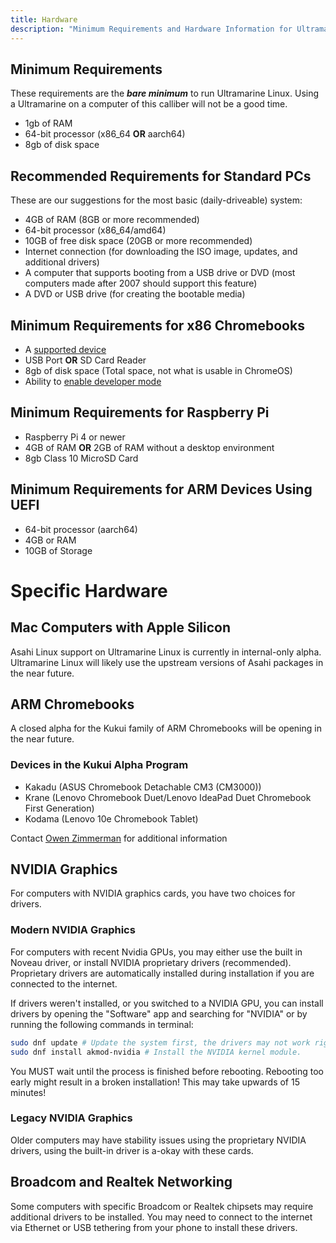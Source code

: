 ```yaml
---
title: Hardware
description: "Minimum Requirements and Hardware Information for Ultramarine Linux"
---
```



## Minimum Requirements

These requirements are the **_bare minimum_** to run Ultramarine Linux. Using a Ultramarine on a computer of this calliber will not be a good time.

- 1gb of RAM
- 64-bit processor (x86_64 **OR** aarch64)
- 8gb of disk space

## Recommended Requirements for Standard PCs

These are our suggestions for the most basic (daily-driveable) system:

- 4GB of RAM (8GB or more recommended)
- 64-bit processor (x86_64/amd64)
- 10GB of free disk space (20GB or more recommended)
- Internet connection (for downloading the ISO image, updates, and additional drivers)
- A computer that supports booting from a USB drive or DVD (most computers made after 2007 should support this feature)
- A DVD or USB drive (for creating the bootable media)

## Minimum Requirements for x86 Chromebooks

- A [supported device](wiki.ultramarine-linux.org/chromebook/supported-devices)
- USB Port **OR** SD Card Reader
- 8gb of disk space (Total space, not what is usable in ChromeOS)
- Ability to [enable developer mode](wiki.ultramarine-linux.org/chromebook/enabling-developer-mode)

## Minimum Requirements for Raspberry Pi

- Raspberry Pi 4 or newer
- 4GB of RAM **OR** 2GB of RAM without a desktop environment
- 8gb Class 10 MicroSD Card

## Minimum Requirements for ARM Devices Using UEFI

- 64-bit processor (aarch64)
- 4GB or RAM
- 10GB of Storage

# Specific Hardware

## Mac Computers with Apple Silicon

Asahi Linux support on Ultramarine Linux is currently in internal-only alpha. Ultramarine Linux will likely use the upstream versions of Asahi packages in the near future.

## ARM Chromebooks

A closed alpha for the Kukui family of ARM Chromebooks will be opening in the near future.

### Devices in the Kukui Alpha Program

- Kakadu (ASUS Chromebook Detachable CM3 (CM3000))
- Krane (Lenovo Chromebook Duet/Lenovo IdeaPad Duet Chromebook First Generation)
- Kodama (Lenovo 10e Chromebook Tablet)

Contact [Owen Zimmerman](mailto:owen@fyralabs.com) for additional information

## NVIDIA Graphics

For computers with NVIDIA graphics cards, you have two choices for drivers.

### Modern NVIDIA Graphics

For computers with recent Nvidia GPUs, you may either use the built in Noveau driver, or install NVIDIA proprietary drivers (recommended). Proprietary drivers are automatically installed during installation if you are connected to the internet.

If drivers weren't installed, or you switched to a NVIDIA GPU, you can install drivers by opening the "Software" app and searching for "NVIDIA" or by running the following commands in terminal:

```bash
sudo dnf update # Update the system first, the drivers may not work right if you don't.
sudo dnf install akmod-nvidia # Install the NVIDIA kernel module.
```

<Alert type="warning">
  You MUST wait until the process is finished before rebooting. Rebooting too
  early might result in a broken installation! This may take upwards of 15
  minutes!
</Alert>

### Legacy NVIDIA Graphics

Older computers may have stability issues using the proprietary NVIDIA drivers, using the built-in driver is a-okay with these cards.

## Broadcom and Realtek Networking

Some computers with specific Broadcom or Realtek chipsets may require additional drivers to be installed. You may need to connect to the internet via Ethernet or USB tethering from your phone to install these drivers.
